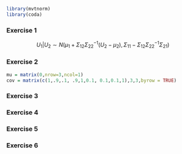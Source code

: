 ```r
library(mvtnorm)
library(coda)
```

### Exercise 1

$$
U_1 | U_2 \sim N(\mu_1 + \Sigma_{12}\Sigma^{-1}_{22}(U_2 - \mu_2),\Sigma_{11}-\Sigma_{12} \Sigma^{-1}_{22}\Sigma_{21})
$$

### Exercise 2

```r
mu = matrix(0,nrow=3,ncol=1)
cov = matrix(c(1,.9,.1, .9,1,0.1, 0.1,0.1,1),3,3,byrow = TRUE)
```

### Exercise 3

### Exercise 4

### Exercise 5

### Exercise 6
